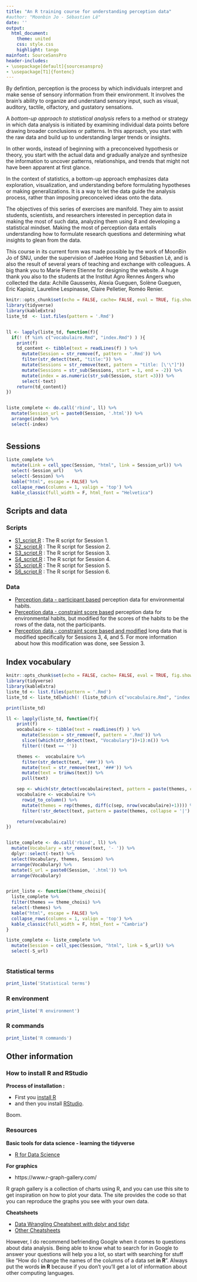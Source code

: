 ```yaml
---
title: "An R training course for understanding perception data"
#author: "Moonbin Jo - Sébastien Lê"
date: ''
output:
  html_document:
    theme: united
    css: style.css
    highlight: tango
mainfont: SourceSansPro
header-includes:
- \usepackage[default]{sourcesanspro}
- \usepackage[T1]{fontenc}
---
```


By defintion, perception is the process by which individuals interpret and make sense of sensory information from their environment. It involves the brain's ability to organize and understand sensory input, such as visual, auditory, tactile, olfactory, and gustatory sensations.

A *bottom-up approach to statistical analysis* refers to a method or strategy in which data analysis is initiated by examining individual data points before drawing broader conclusions or patterns. In this approach, you start with the raw data and build up to understanding larger trends or insights.

In other words, instead of beginning with a preconceived hypothesis or theory, you start with the actual data and gradually analyze and synthesize the information to uncover patterns, relationships, and trends that might not have been apparent at first glance.

In the context of statistics, a bottom-up approach emphasizes data exploration, visualization, and understanding before formulating hypotheses or making generalizations. It is a way to let the data guide the analysis process, rather than imposing preconceived ideas onto the data.

The objectives of this series of exercises are manifold. They aim to assist students, scientists, and researchers interested in perception data in making the most of such data, analyzing them using R and developing a statistical mindset. Making the most of perception data entails understanding how to formulate research questions and determining what insights to glean from the data.

This course in its current form was made possible by the work of MoonBin Jo of SNU, under the supervision of JaeHee Hong and Sébastien Lê, and is also the result of several years of teaching and exchange with colleagues. A big thank you to Marie Pierre Etienne for designing the website. A huge thank you also to the students at the Institut Agro Rennes Angers who collected the data: Achille Gausserès, Alexia Gueguen, Solène Gueguen, Eric Kapisiz, Laureline Lespinasse, Claire Pelletier, Roméo Renier.


```r
knitr::opts_chunk$set(echo = FALSE, cache= FALSE, eval = TRUE, fig.show='hide', message = FALSE, warning = FALSE, results = 'markup' )
library(tidyverse)
library(kableExtra)
liste_td  <- list.files(pattern = '.Rmd')  


ll <- lapply(liste_td, function(f){
  if(! (f %in% c("vocabulaire.Rmd", "index.Rmd") ) ){
    print(f)
    td_content <- tibble(text = readLines(f) ) %>% 
      mutate(Session = str_remove(f, pattern = '.Rmd')) %>% 
      filter(str_detect(text, "title:")) %>%
      mutate(Sessions = str_remove(text, pattern = "title: [\'\"]"))    %>% 
      mutate(Sessions = str_sub(Sessions, start = 1, end = -2)) %>% 
      mutate(index = as.numeric(str_sub(Session, start =3))) %>% 
      select(-text)
    return(td_content)}
})


liste_complete <- do.call('rbind', ll) %>% 
  mutate(Session_url = paste0(Session, '.html')) %>% 
  arrange(index) %>% 
  select(-index)


```

# {.tabset .tabset-fade .tabset-pills}


## Sessions

```r

liste_complete %>%
  mutate(Link = cell_spec(Session, "html", link = Session_url)) %>% 
  select(-Session_url)    %>%
  select(-Session) %>% 
  kable("html", escape = FALSE) %>%
  collapse_rows(columns = 1, valign = 'top') %>%
  kable_classic(full_width = F, html_font = "Helvetica")

```

## Scripts and data

### Scripts

- [S1_script.R](S1_script.R) : The R script for Session 1.
- [S2_script.R](S2_script.R) : The R script for Session 2.
- [S3_script.R](S3_script.R) : The R script for Session 3.
- [S4_script.R](S4_script.R) : The R script for Session 4.
- [S5_script.R](S5_script.R) : The R script for Session 5.
- [S6_script.R](S6_script.R) : The R script for Session 6.

### Data

- [Perception data - participant based](data_final.csv) perception data for environmental habits.
- [Perception data - constraint score based](data_long_score.csv) perception data for environmental habits, but modified for the scores of the habits to be the rows of the data, not the participants.
- [Perception data - constraint score based and modified](data_long_score_t.csv) long data that is modified specifically for Sessions 3, 4, and 5. For more information about how this modification was done, see Session 3.

## Index vocabulary


```r
knitr::opts_chunk$set(echo = FALSE, cache= FALSE, eval = TRUE, fig.show='hide', message = FALSE, warning = FALSE, results = 'markup' )
library(tidyverse)
library(kableExtra)
liste_td <- list.files(pattern = '.Rmd')
liste_td <- liste_td[which(! (liste_td%in% c("vocabulaire.Rmd", "index.Rmd")))]

print(liste_td)

ll <- lapply(liste_td, function(f){
    print(f)
    vocabulaire <- tibble(text = readLines(f) ) %>%
      mutate(Session = str_remove(f, pattern = '.Rmd')) %>%
      slice((which(str_detect(text, "Vocabulary"))+1):n()) %>%
      filter(!(text == ''))

    themes <-  vocabulaire %>%
      filter(str_detect(text, '###')) %>%
      mutate(text = str_remove(text, '###')) %>%
      mutate(text = trimws(text)) %>%
      pull(text)

    sep <- which(str_detect(vocabulaire$text, pattern = paste(themes, collapse = '|')))
    vocabulaire <- vocabulaire %>%
      rowid_to_column() %>%
      mutate(themes = rep(themes, diff(c(sep, nrow(vocabulaire)+1)))) %>%
      filter(!str_detect(text, pattern = paste(themes, collapse = '|') ) )

    return(vocabulaire)
})


liste_complete <- do.call('rbind', ll) %>% 
  mutate(Vocabulary = str_remove(text, '- ')) %>% 
  dplyr::select(-text) %>%
  select(Vocabulary, themes, Session) %>%
  arrange(Vocabulary) %>%
  mutate(S_url = paste0(Session, '.html')) %>%
  arrange(Vocabulary)


print_liste <- function(theme_choisi){
  liste_complete %>%
  filter(themes == theme_choisi) %>%
  select(-themes) %>%
  kable("html", escape = FALSE) %>%
  collapse_rows(columns = 1, valign = 'top') %>%
  kable_classic(full_width = F, html_font = "Cambria")
}
```

```r
liste_complete <- liste_complete %>%
  mutate(Session = cell_spec(Session, "html", link = S_url)) %>%
  select(-S_url)



```



### Statistical terms

```r
print_liste('Statistical terms')
```


### R environment

```r
print_liste('R environment')
```


### R commands

```r

print_liste('R commands')
```


## Other information

### How to install R and RStudio

**Process of installation :**

* First you [install R](https://cran.r-project.org/)
* and then you install [RStudio](https://www.rstudio.com/products/rstudio/download/).

Boom.

### Resources

**Basic tools for data science - learning the tidyverse**

* [R for Data Science](https://r4ds.had.co.nz)

**For graphics**

*  https://www.r-graph-gallery.com/

R graph gallery is a collection of charts using R, and you can use this site to get inspiration on how to plot your data. The site provides the code so that you can reproduce the graphs you see with your own data.

**Cheatsheets**

* [Data Wrangling Cheatsheet with dplyr and tidyr](https://www.rstudio.com/wp-content/uploads/2015/02/data-wrangling-cheatsheet.pdf)
* [Other Cheatsheets](https://posit.co/resources/cheatsheets/?type=posit-cheatsheets&_page=2/)

However, I do recommend befriending Google when it comes to questions about data analysis. Being able to know what to search for in Google to answer your questions will help you a lot, so start with searching for stuff like "How do I change the names of the columns of a data set **in R**". Always put the words **in R** because if you don't you'll get a lot of information about other computing languages.